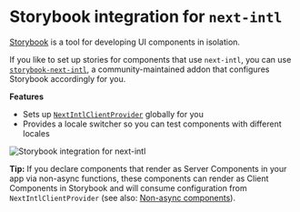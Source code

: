 
# Storybook integration for `next-intl`

[Storybook](https://storybook.js.org/) is a tool for developing UI components in isolation.

If you like to set up stories for components that use `next-intl`, you can use [`storybook-next-intl`](https://github.com/stevensacks/storybook-next-intl), a community-maintained addon that configures Storybook accordingly for you.

**Features**

- Sets up [`NextIntlClientProvider`](/docs/usage/configuration#nextintlclientprovider) globally for you
- Provides a locale switcher so you can test components with different locales

<Image
  className="mt-6"
  src="/storybook-integration.png"
  width={1768}
  height={1128}
  alt="Storybook integration for next-intl"
/>

<Callout>

**Tip:** If you declare components that render as Server Components in your app via non-async functions, these components can render as Client Components in Storybook and will consume configuration from `NextIntlClientProvider` (see also: [Non-async components](http://localhost:3000/docs/environments/server-client-components#shared-components)).

</Callout>
